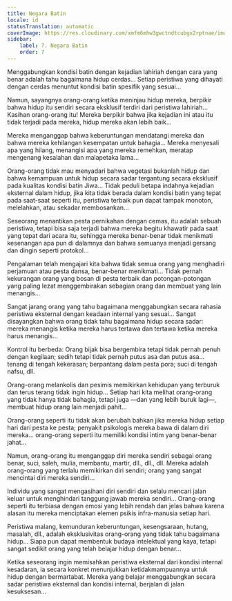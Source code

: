 ```yaml
---
title: Negara Batin
locale: id
statusTranslation: automatic
coverImage: https://res.cloudinary.com/xmfm6mhw3gwctndtcubgx2rptnae/image/upload/v1740468922/small_cover_tratado_de_psicologia_revolucionaria_a4c0dca4e0.webp
sidebar:
    label: 7. Negara Batin
    order: 7
---
```

Menggabungkan kondisi batin dengan kejadian lahiriah dengan cara yang benar adalah tahu bagaimana hidup cerdas... Setiap peristiwa yang dihayati dengan cerdas menuntut kondisi batin spesifik yang sesuai...

Namun, sayangnya orang-orang ketika meninjau hidup mereka, berpikir bahwa hidup itu sendiri secara eksklusif terdiri dari peristiwa lahiriah... Kasihan orang-orang itu! Mereka berpikir bahwa jika kejadian ini atau itu tidak terjadi pada mereka, hidup mereka akan lebih baik...

Mereka menganggap bahwa keberuntungan mendatangi mereka dan bahwa mereka kehilangan kesempatan untuk bahagia... Mereka menyesali apa yang hilang, menangisi apa yang mereka remehkan, meratap mengenang kesalahan dan malapetaka lama...

Orang-orang tidak mau menyadari bahwa vegetasi bukanlah hidup dan bahwa kemampuan untuk hidup secara sadar tergantung secara eksklusif pada kualitas kondisi batin Jiwa... Tidak peduli betapa indahnya kejadian eksternal dalam hidup, jika kita tidak berada dalam kondisi batin yang tepat pada saat-saat seperti itu, peristiwa terbaik pun dapat tampak monoton, melelahkan, atau sekadar membosankan...

Seseorang menantikan pesta pernikahan dengan cemas, itu adalah sebuah peristiwa, tetapi bisa saja terjadi bahwa mereka begitu khawatir pada saat yang tepat dari acara itu, sehingga mereka benar-benar tidak menikmati kesenangan apa pun di dalamnya dan bahwa semuanya menjadi gersang dan dingin seperti protokol...

Pengalaman telah mengajari kita bahwa tidak semua orang yang menghadiri perjamuan atau pesta dansa, benar-benar menikmati... Tidak pernah kekurangan orang yang bosan di pesta terbaik dan potongan-potongan yang paling lezat menggembirakan sebagian orang dan membuat yang lain menangis...

Sangat jarang orang yang tahu bagaimana menggabungkan secara rahasia peristiwa eksternal dengan keadaan internal yang sesuai... Sangat disayangkan bahwa orang tidak tahu bagaimana hidup secara sadar: mereka menangis ketika mereka harus tertawa dan tertawa ketika mereka harus menangis...

Kontrol itu berbeda: Orang bijak bisa bergembira tetapi tidak pernah penuh dengan kegilaan; sedih tetapi tidak pernah putus asa dan putus asa... tenang di tengah kekerasan; berpantang dalam pesta pora; suci di tengah nafsu, dll.

Orang-orang melankolis dan pesimis memikirkan kehidupan yang terburuk dan terus terang tidak ingin hidup... Setiap hari kita melihat orang-orang yang tidak hanya tidak bahagia, tetapi juga —dan yang lebih buruk lagi—, membuat hidup orang lain menjadi pahit...

Orang-orang seperti itu tidak akan berubah bahkan jika mereka hidup setiap hari dari pesta ke pesta; penyakit psikologis mereka bawa di dalam diri mereka... orang-orang seperti itu memiliki kondisi intim yang benar-benar jahat...

Namun, orang-orang itu menganggap diri mereka sendiri sebagai orang benar, suci, saleh, mulia, membantu, martir, dll., dll., dll. Mereka adalah orang-orang yang terlalu memikirkan diri sendiri; orang yang sangat mencintai diri mereka sendiri...

Individu yang sangat mengasihani diri sendiri dan selalu mencari jalan keluar untuk menghindari tanggung jawab mereka sendiri... Orang-orang seperti itu terbiasa dengan emosi yang lebih rendah dan jelas bahwa karena alasan itu mereka menciptakan elemen psikis infra-manusia setiap hari.

Peristiwa malang, kemunduran keberuntungan, kesengsaraan, hutang, masalah, dll., adalah eksklusivitas orang-orang yang tidak tahu bagaimana hidup... Siapa pun dapat membentuk budaya intelektual yang kaya, tetapi sangat sedikit orang yang telah belajar hidup dengan benar...

Ketika seseorang ingin memisahkan peristiwa eksternal dari kondisi internal kesadaran, ia secara konkret menunjukkan ketidakmampuannya untuk hidup dengan bermartabat. Mereka yang belajar menggabungkan secara sadar peristiwa eksternal dan kondisi internal, berjalan di jalan kesuksesan...

